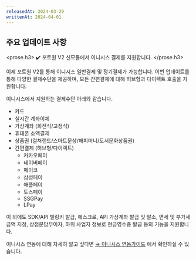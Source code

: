 ```yaml
---
releasedAt: 2024-03-29
writtenAt: 2024-04-01
---
```



## 주요 업데이트 사항

<prose.h3>
  <PaymentV2 />
  ✔️ 포트원 V2 신모듈에서 이니시스 결제를 지원합니다.
</prose.h3>

이제 포트원 V2를 통해 이니시스 일반결제 및 정기결제가 가능합니다. 이번 업데이트를 통해 다양한 결제수단을 제공하며, 모든 간편결제에 대해 허브형과 다이렉트 호출을 지원합니다.

이니시스에서 지원하는 결제수단 아래와 같습니다.

- 카드
- 실시간 계좌이체
- 가상계좌 (회전식/고정식)
- 휴대폰 소액결제
- 상품권 (컬쳐랜드/스마트문상/해피머니/도서문화상품권)
- 간편결제 (허브형/다이렉트)
  - 카카오페이
  - 네이버페이
  - 페이코
  - 삼성페이
  - 애플페이
  - 토스페이
  - SSGPay
  - LPay

이 외에도 SDK/API 빌링키 발급, 에스크로, API 가상계좌 발급 및 말소, 면세 및 부가세 금액 지정, 상점분담무이자, 하위 사업자 정보로 현금영수증 발급 등의 기능을 지원합니다.

이니시스 연동에 대해 자세히 알고 싶다면 [→ 이니시스 연동가이드](/docs/ko/v2-payment/pg/nice-v2?v=v2) 에서 확인하실 수 있습니다.
